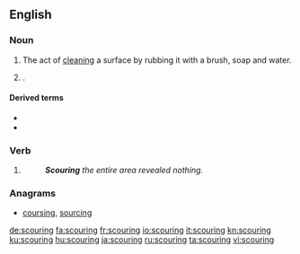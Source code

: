 ==English==

===Noun===
{{en-noun}}

# The act of [[clean]]ing a surface by rubbing it with a brush, soap and water.
# {{label|en|of livestock}} {{l|en|diarrhea|Diarrhea}}.

====Derived terms====
* {{l|en|scouring pad}}
* {{l|en|scouring brush}}

===Verb===
{{head|en|present participle}}

# {{present participle of|scour|lang=en|nocat=1}}
#: '''''Scouring''' the entire area revealed nothing.''

===Anagrams===
* [[coursing#English|coursing]], [[sourcing#English|sourcing]]

[[de:scouring]]
[[fa:scouring]]
[[fr:scouring]]
[[io:scouring]]
[[it:scouring]]
[[kn:scouring]]
[[ku:scouring]]
[[hu:scouring]]
[[ja:scouring]]
[[ru:scouring]]
[[ta:scouring]]
[[vi:scouring]]